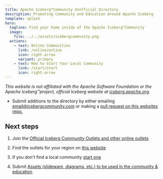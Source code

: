 ```yaml
---
title: Apache Iceberg™Community Unofficial Directory
description: Promoting Community and Education Around Apache Iceberg
template: splash
hero:
  tagline: Find your home inside of the Apache Iceberg™Community
  image:
    file: ../../assets/icebergcommunity.png
  actions:
    - text: Online Communities
      link: /online/online
      icon: right-arrow
      variant: primary
    - text: How to Start Your Local Community
      link: /start/start
      icon: right-arrow
---
```


_This website is not affiliated with the Apache Software Foundation or the Apache Iceberg™project, official Iceberg website at [iceberg.apache.org](https://iceberg.apache.org)._

- Submit additions to the directory by either emailing email@icebergcommunity.com or making a [pull request on this websites repo.](https://github.com/AlexMercedCoder/iceberg-community)

## Next steps

1. Join the [Official Iceberg Community Outlets and other online outlets](/online/online)

2. Find the outlets for your region on [this website](/na/washington)

3. If you don't find a local community [start one](/start/start)

4. Submit [Assets (slideware, diagrams, etc.) to be used in the community & education](/community/assets)
